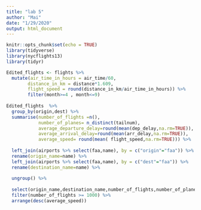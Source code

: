 ---
title: "lab 5"
author: "Mai"
date: "1/29/2020"
output: html_document
---

```{r setup, include=FALSE}
knitr::opts_chunk$set(echo = TRUE)
library(tidyverse)
library(nycflights13)
library(tidyr)
```

```{r}

Edited_flights <- flights %>% 
  mutate(air_time_in_hours = air_time/60,
        distance_in_km = distance*1.609,
        flight_speed = round(distance_in_km/air_time_in_hours)) %>% 
        filter(month>=4 , month<=9) 
  
Edited_flights  %>% 
  group_by(origin,dest) %>% 
  summarise(number_of_flights =n(),
            number_of_planes= n_distinct(tailnum),
            average_departure_delay=round(mean(dep_delay,na.rm=TRUE)),
            average_arrival_delay=round(mean(arr_delay,na.rm=TRUE)),
            average_speed= round(mean( flight_speed,na.rm=TRUE))) %>% 
 
  left_join(airports %>% select(faa,name), by = c("origin"="faa")) %>% 
  rename(origin_name=name) %>%  
  left_join(airports %>% select(faa,name), by = c("dest"="faa")) %>% 
  rename(destination_name=name) %>% 
   
  ungroup() %>% 
   
  select(origin_name,destination_name,number_of_flights,number_of_planes,  average_departure_delay,average_arrival_delay,average_speed) %>% 
  filter(number_of_flights >= 1000) %>% 
  arrange(desc(average_speed)) 
                           
```

